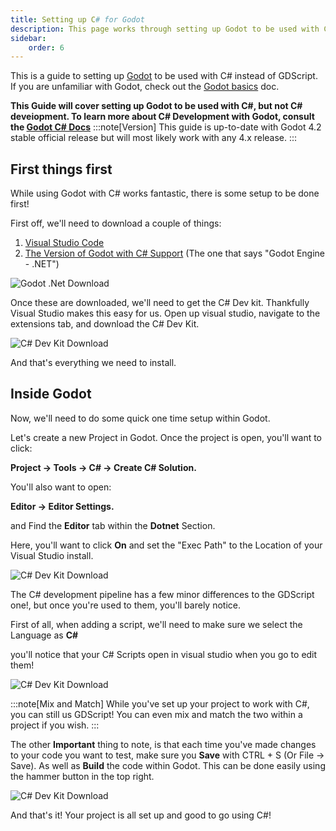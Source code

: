 ```yaml
---
title: Setting up C# for Godot
description: This page works through setting up Godot to be used with C#
sidebar:
    order: 6
---
```



This is a guide to setting up [Godot](https://godotengine.org/) to be used with C# instead of GDScript. If you are unfamiliar with Godot, check out the [Godot basics](/game-design/godot/basics) doc.

**This Guide will cover setting up Godot to be used with C#, but not C# deveiopment. To learn more about C# Development with Godot, consult the [Godot C# Docs](https://docs.godotengine.org/en/stable/tutorials/scripting/c_sharp/index.html)**
:::note[Version]
This guide is up-to-date with Godot 4.2 stable official release but will most likely work with any 4.x release.
:::

## First things first

While using Godot with C# works fantastic, there is some setup to be done first!

First off, we'll need to download a couple of things:

1. [Visual Studio Code](https://code.visualstudio.com/)
2. [The Version of Godot with C# Support](https://godotengine.org/download/windows/) (The one that says "Godot Engine - .NET")

![Godot .Net Download](/src/assets/godot/dotNet/GDDownload.png)

Once these are downloaded, we'll need to get the C# Dev kit. Thankfully Visual Studio makes this easy for us.
Open up visual studio, navigate to the extensions tab, and download the C# Dev Kit.

![C# Dev Kit Download](/src/assets/godot/dotNet/DevKit.png)

And that's everything we need to install.
## Inside Godot

Now, we'll need to do some quick one time setup within Godot.

Let's create a new Project in Godot. Once the project is open, you'll want to click:

**Project -> Tools -> C# -> Create C# Solution.**

You'll also want to open: 

**Editor -> Editor Settings.**

and Find the **Editor** tab within the **Dotnet** Section.

Here, you'll want to click **On** and set the "Exec Path" to the Location of your Visual Studio install.

![C# Dev Kit Download](/src/assets/godot/dotNet/editor.png)


The C# development pipeline has a few minor differences to the GDScript one!, but once you're used to them, you'll barely notice.

First of all, when adding a script, we'll need to make sure we select the Language as **C#**

you'll notice that your C# Scripts open in visual studio when you go to edit them!

![C# Dev Kit Download](/src/assets/godot/dotNet/typeSelect.png)

:::note[Mix and Match]
While you've set up your project to work with C#, you can still us GDScript! You can even mix and match the two within a project if you wish.
:::

The other **Important** thing to note, is that each time you've made changes to your code you want to test, make sure you **Save** with CTRL + S (Or File -> Save). As well as **Build** the code within Godot. This can be done easily using the hammer button in the top right.

![C# Dev Kit Download](/src/assets/godot/dotNet/godotbuild)

And that's it! Your project is all set up and good to go using C#!



